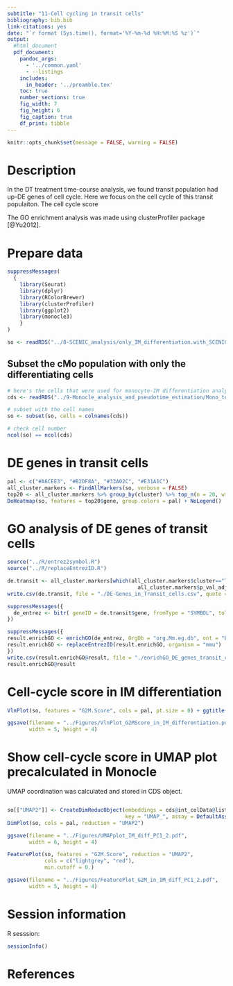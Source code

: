 ```yaml
---
subtitle: "11-Cell cycling in transit cells"
bibliography: bib.bib
link-citations: yes
date: "`r format (Sys.time(), format='%Y-%m-%d %H:%M:%S %z')`"
output: 
  #html_document
  pdf_document:
    pandoc_args:
      - '../common.yaml'
      - --listings
    includes:
      in_header: '../preamble.tex'
    toc: true
    number_sections: true
    fig_width: 7
    fig_height: 6
    fig_caption: true
    df_print: tibble
---
```


```r
knitr::opts_chunk$set(message = FALSE, warning = FALSE)
```

\newpage

# Description

In the DT treatment time-course analysis, we found transit population had up-DE genes of cell cycle. Here we focus on the cell cycle of this transit populaiton. The cell cycle score 

The GO enrichment analysis was made using clusterProfiler package [@Yu2012]. 

# Prepare data

```r
suppressMessages(
  {
    library(Seurat)
    library(dplyr)
    library(RColorBrewer)
    library(clusterProfiler)
    library(ggplot2)
    library(monocle3)
    }
)

so <- readRDS("../8-SCENIC_analysis/only_IM_differentiation.with_SCENIC.seuratObject.Rds")
```

## Subset the cMo population with only the differentiating cells

```r
# here's the cells that were used for monocyte-IM differentiation analysis: 
cds <- readRDS("../9-Monocle_analysis_and_pseudotime_estimation/Mono_to_IM.cds")

# subset with the cell names
so <- subset(so, cells = colnames(cds))

# check cell number
ncol(so) == ncol(cds)
```


# DE genes in transit cells

```r
pal <- c("#A6CEE3", "#B2DF8A", "#33A02C", "#E31A1C")
all_cluster.markers <- FindAllMarkers(so, verbose = FALSE)
top20 <- all_cluster.markers %>% group_by(cluster) %>% top_n(n = 20, wt = avg_log2FC)
DoHeatmap(so, features = top20$gene, group.colors = pal) + NoLegend()
```
# GO analysis of DE genes of transit cells

```r
source("../R/entrez2symbol.R")
source("../R/replaceEntrezID.R")

de.transit <- all_cluster.markers[which(all_cluster.markers$cluster=="Transit" &
                                          all_cluster.markers$p_val_adj < 0.01), ]
write.csv(de.transit, file = "./DE-Genes_in_Transit_cells.csv", quote = FALSE)
```

```r
suppressMessages({
  de_entrez <- bitr( geneID = de.transit$gene, fromType = "SYMBOL", toType = "ENTREZID", OrgDb = "org.Mm.eg.db", drop = TRUE ) $ ENTREZID
})

```

```r
suppressMessages({
result.enrichGO <- enrichGO(de_entrez, OrgDb = "org.Mm.eg.db", ont = "BP")
result.enrichGO <- replaceEntrezID(result.enrichGO, organism = "mmu")
})
write.csv(result.enrichGO@result, file = "./enrichGO_DE_genes_transit_cells.csv")
result.enrichGO@result
```

# Cell-cycle score in IM differentiation

```r
VlnPlot(so, features = "G2M.Score", cols = pal, pt.size = 0) + ggtitle("")
```

```r
ggsave(filename = "../Figures/VlnPlot_G2MScore_in_IM_differentiation.pdf", 
       width = 5, height = 4)
```

# Show cell-cycle score in UMAP plot precalculated in Monocle

UMAP coordination was calculated and stored in CDS object. 
```r

```


```r
so[["UMAP2"]] <- CreateDimReducObject(embeddings = cds@int_colData@listData$reducedDims$UMAP, 
                                      key = "UMAP_", assay = DefaultAssay(so))
DimPlot(so, cols = pal, reduction = "UMAP2")
```
```r
ggsave(filename = "../Figures/UMAPplot_IM_diff_PC1_2.pdf", 
       width = 6, height = 4)
```


```r
FeaturePlot(so, features = "G2M.Score", reduction = "UMAP2",
            cols = c("lightgrey", "red"), 
            min.cutoff = 0.)
```
```r
ggsave(filename = "../Figures/FeaturePlot_G2M_in_IM_diff_PC1_2.pdf", 
       width = 5, height = 4)
```


# Session information 

R sesssion: 

```r
sessionInfo()
```


# References



